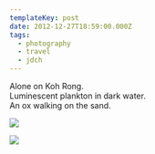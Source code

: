 ```yaml
---
templateKey: post
date: 2012-12-27T18:59:00.000Z
tags:
  - photography
  - travel
  - jdch
---
```

Alone on Koh Rong.<br/>
Luminescent plankton in dark water.<br/>
An ox walking on the sand.

![](../../assets/photos/20121227-IMG_5597.jpg)

![](../../assets/photos/20121227-IMG_5604.jpg)